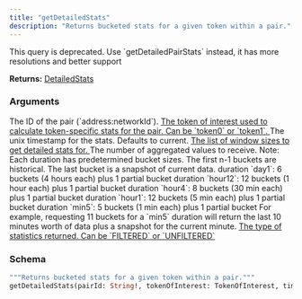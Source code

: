 ```yaml
---
title: "getDetailedStats"
description: "Returns bucketed stats for a given token within a pair."
---
```


<Warning>
  This query is deprecated. Use `getDetailedPairStats` instead, it has more resolutions and better support
</Warning>

**Returns:** [DetailedStats](/api-reference/types#detailedstats)

### Arguments

<ResponseField name="pairId" type="String!" required>
  The ID of the pair (`address:networkId`).
</ResponseField>

<a href="/api-reference/enums#tokenofinterest">
  <ResponseField name="tokenOfInterest" type="TokenOfInterest">
    The token of interest used to calculate token-specific stats for the pair. Can be `token0` or `token1`.
  </ResponseField>
</a>

<ResponseField name="timestamp" type="Int">
  The unix timestamp for the stats. Defaults to current.
</ResponseField>

<a href="/api-reference/enums#detailedstatswindowsize">
  <ResponseField name="windowSizes" type="[DetailedStatsWindowSize]">
    The list of window sizes to get detailed stats for.
  </ResponseField>
</a>

<ResponseField name="bucketCount" type="Int">
  The number of aggregated values to receive. Note: Each duration has predetermined bucket sizes. The first n-1 buckets are historical. The last bucket is a snapshot of current data. duration `day1`: 6 buckets (4 hours each) plus 1 partial bucket duration `hour12`: 12 buckets (1 hour each) plus 1 partial bucket duration `hour4`: 8 buckets (30 min each) plus 1 partial bucket duration `hour1`: 12 buckets (5 min each) plus 1 partial bucket duration `min5`: 5 buckets (1 min each) plus 1 partial bucket For example, requesting 11 buckets for a `min5` duration will return the last 10 minutes worth of data plus a snapshot for the current minute.
</ResponseField>

<a href="/api-reference/enums#tokenpairstatisticstype">
  <ResponseField name="statsType" type="TokenPairStatisticsType">
    The type of statistics returned. Can be `FILTERED` or `UNFILTERED`
  </ResponseField>
</a>

### Schema


```graphql 
"""Returns bucketed stats for a given token within a pair."""
getDetailedStats(pairId: String!, tokenOfInterest: TokenOfInterest, timestamp: Int, windowSizes: [DetailedStatsWindowSize], bucketCount: Int, statsType: TokenPairStatisticsType): DetailedStats @deprecated(reason: "Use `getDetailedPairStats` instead, it has more resolutions and better support")
```

